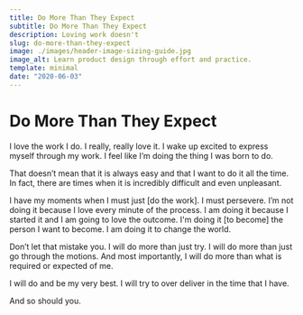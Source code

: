 ```yaml
---
title: Do More Than They Expect
subtitle: Do More Than They Expect
description: Loving work doesn't
slug: do-more-than-they-expect
image: ./images/header-image-sizing-guide.jpg
image_alt: Learn product design through effort and practice.
template: minimal
date: "2020-06-03"
---
```



# Do More Than They Expect

I love the work I do. I really, really love it. I wake up excited to express myself through my work. I feel like I’m doing the thing I was born to do.

That doesn’t mean that it is always easy and that I want to do it all the time. In fact, there are times when it is <Link to="/blog/its-not-going-to-be-easy">incredibly difficult</Link> and even unpleasant.

I have my moments when I must just [do the work]. I must persevere. I’m not doing it because I love every minute of the process. I am doing it because I started it and I am going to love the outcome. I'm doing it [to become] the person I want to become. I am doing it to <Link to="/blog/its-not-going-to-be-easy">change the world</Link>.

Don’t let that mistake you. I will do more than just try. I will do more than just go through the motions. And most importantly, I will do more than what is required or expected of me.

I will do and be my very best. I will try to over deliver in the time that I have.

And so should you.
